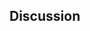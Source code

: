 ## Discussion

<!---
There are no specified guidelines to structure this section; however, please include subsections discussing ecosystem considerations (if applicable) and research recommendations/improvements to the assessment.
--->
